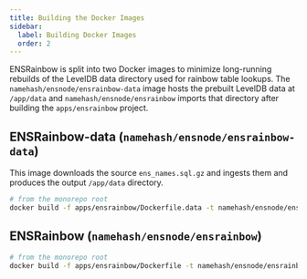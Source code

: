 ```yaml
---
title: Building the Docker Images
sidebar:
  label: Building Docker Images
  order: 2
---
```


ENSRainbow is split into two Docker images to minimize long-running rebuilds of the LevelDB data directory used for rainbow table lookups. The `namehash/ensnode/ensrainbow-data` image hosts the prebuilt LevelDB data at `/app/data` and `namehash/ensnode/ensrainbow` imports that directory after building the `apps/ensrainbow` project.

## ENSRainbow-data (`namehash/ensnode/ensrainbow-data`)

This image downloads the source `ens_names.sql.gz` and ingests them and produces the output `/app/data` directory.

```bash
# from the monorepo root
docker build -f apps/ensrainbow/Dockerfile.data -t namehash/ensnode/ensrainbow-data .
```

## ENSRainbow (`namehash/ensnode/ensrainbow`)

```bash
# from the monorepo root
docker build -f apps/ensrainbow/Dockerfile -t namehash/ensnode/ensrainbow .
```
